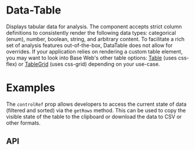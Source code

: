 <!--
Copyright (c) Uber Technologies, Inc.

This source code is licensed under the MIT license found in the
LICENSE file in the root directory of this source tree.
-->






<TableGuideNotification />

# Data-Table

Displays tabular data for analysis. The component accepts strict column definitions to consistently
render the following data types: categorical (enum), number, boolean, string, and arbitrary content.
To facilitate a rich set of analysis features out-of-the-box, DataTable does not allow for overrides.
If your application relies on rendering a custom table element, you may want to look into Base Web's
other table options: [Table](/components/table) (uses css-flex) or [TableGrid](/components/table-grid)
(uses css-grid) depending on your use-case.

# Examples

<Example title="Basic usage" path="data-table/basic.tsx">
  <Basic />
</Example>

<Example title="Batch Actions" path="data-table/batch-action.tsx">
  <BatchAction />
</Example>

<Example title="Custom Line Height" path="data-table/row-height-line-clamp.tsx">
  <RowHeightLineClamp />
</Example>

<Example title="Customized Column Sort" path="data-table/customized-column-sort.tsx">
  <CustomizedColumnSort />
</Example>

<Example title="Customized Empty State" path="data-table/customized-empty-state.tsx">
  <CustomizedEmptyState />
</Example>

<Example title="Imperatively access table data" path="data-table/access-table-data.tsx">
  <AccessTableData />
</Example>

The `controlRef` prop allows developers to access the current state of data (filtered and
sorted) via the `getRows` method. This can be used to copy the visible state of the table to the
clipboard or download the data to CSV or other formats.

## API

<Exports component={DataTableExports} title="Data-Table exports" path="baseui/data-table" />
